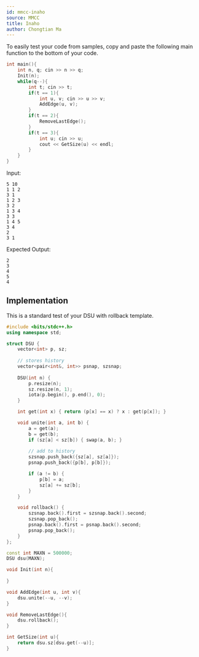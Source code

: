 ```yaml
---
id: mmcc-inaho
source: MMCC 
title: Inaho
author: Chongtian Ma
---
```


<Info title="Samples">
To easily test your code from samples, copy and paste the following main function to the bottom of your code.

<LanguageSection>

<CPPSection>

```cpp
int main(){
	int n, q; cin >> n >> q;
	Init(n);
	while(q--){
		int t; cin >> t;
		if(t == 1){
			int u, v; cin >> u >> v;
			AddEdge(u, v);
		}
		if(t == 2){
			RemoveLastEdge();
		}
		if(t == 3){
			int u; cin >> u;
			cout << GetSize(u) << endl;
		}
	}
}
```

Input:
```
5 10
1 1 2
3 1
1 2 3
3 2
1 3 4
3 3
1 4 5
3 4
2
3 1
```

Expected Output:
```
2
3
4
5
4
```
</CPPSection>

</LanguageSection>
</Info>

## Implementation 

This is a standard test of your DSU with rollback template.

<LanguageSection>

<CPPSection>

```cpp
#include <bits/stdc++.h>
using namespace std;

struct DSU {
	vector<int> p, sz;
	
	// stores history
	vector<pair<int&, int>> psnap, szsnap;
	
	DSU(int n) {
		p.resize(n);
		sz.resize(n, 1);
		iota(p.begin(), p.end(), 0);
	}

	int get(int x) { return (p[x] == x) ? x : get(p[x]); }

	void unite(int a, int b) {
		a = get(a);
		b = get(b);
		if (sz[a] < sz[b]) { swap(a, b); }
		
		// add to history
		szsnap.push_back({sz[a], sz[a]});
		psnap.push_back({p[b], p[b]});

		if (a != b) {
			p[b] = a;
			sz[a] += sz[b];
		}
	}

	void rollback() {
		szsnap.back().first = szsnap.back().second;
		szsnap.pop_back();
		psnap.back().first = psnap.back().second;
		psnap.pop_back();
	}
};

const int MAXN = 500000;
DSU dsu(MAXN);

void Init(int n){
	
}

void AddEdge(int u, int v){
	dsu.unite(--u, --v);
}

void RemoveLastEdge(){
	dsu.rollback();
}

int GetSize(int u){
	return dsu.sz[dsu.get(--u)];
}
```

</CPPSection>

</LanguageSection>
